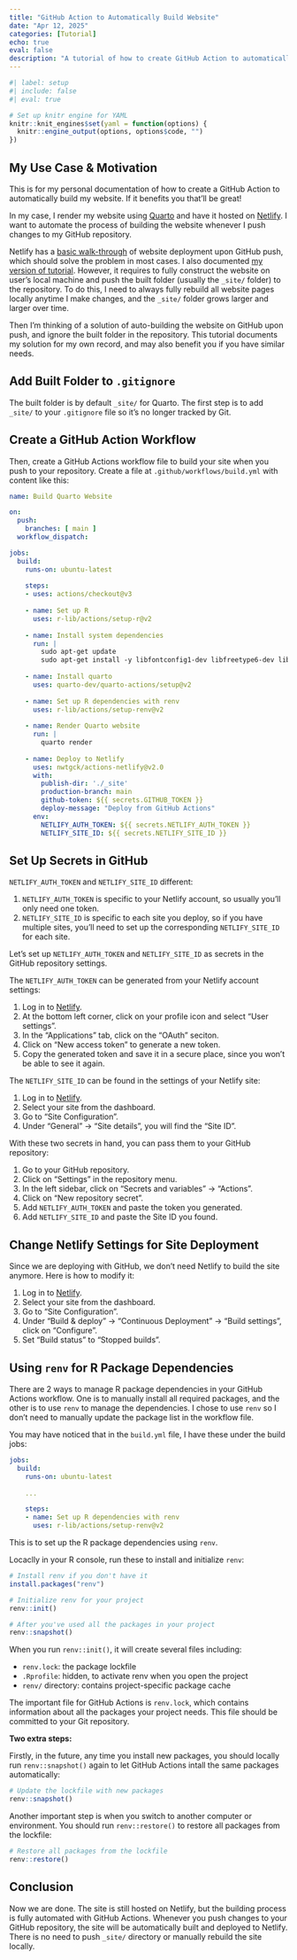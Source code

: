 ```yaml
---
title: "GitHub Action to Automatically Build Website"
date: "Apr 12, 2025"
categories: [Tutorial]
echo: true
eval: false
description: "A tutorial of how to create GitHub Action to automatically build your website."
---
```


```r
#| label: setup
#| include: false
#| eval: true

# Set up knitr engine for YAML
knitr::knit_engines$set(yaml = function(options) {
  knitr::engine_output(options, options$code, "")
})
```

## My Use Case & Motivation

This is for my personal documentation of how to create a GitHub Action to automatically build my website. If it benefits you that'll be great!

In my case, I render my website using [Quarto](https://quarto.org) and have it hosted on [Netlify](https://www.netlify.com). I want to automate the process of building the website whenever I push changes to my GitHub repository.

Netlify has a [basic walk-through](https://www.netlify.com/blog/2016/09/29/a-step-by-step-guide-deploying-on-netlify/) of website deployment upon GitHub push, which should solve the problem in most cases. I also documented [my version of tutorial](https://pingfanhu.com/blogs/02_how_to_make_a_personal_website/). However, it requires to fully construct the website on user's local machine and push the built folder (usually the `_site/` folder) to the repository. To do this, I need to always fully rebuild all website pages locally anytime I make changes, and the `_site/` folder grows larger and larger over time.

Then I'm thinking of a solution of auto-building the website on GitHub upon push, and ignore the built folder in the repository. This tutorial documents my solution for my own record, and may also benefit you if you have similar needs.

## Add Built Folder to `.gitignore`

The built folder is by default `_site/` for Quarto. The first step is to add `_site/` to your `.gitignore` file so it's no longer tracked by Git.

## Create a GitHub Action Workflow

Then, create a GitHub Actions workflow file to build your site when you push to your repository. Create a file at `.github/workflows/build.yml` with content like this:

```yaml
name: Build Quarto Website

on:
  push:
    branches: [ main ]
  workflow_dispatch:

jobs:
  build:
    runs-on: ubuntu-latest
    
    steps:
    - uses: actions/checkout@v3
    
    - name: Set up R
      uses: r-lib/actions/setup-r@v2
      
    - name: Install system dependencies
      run: |
        sudo apt-get update
        sudo apt-get install -y libfontconfig1-dev libfreetype6-dev libpng-dev libtiff5-dev libjpeg-dev libfribidi-dev libharfbuzz-dev
      
    - name: Install quarto
      uses: quarto-dev/quarto-actions/setup@v2
      
    - name: Set up R dependencies with renv
      uses: r-lib/actions/setup-renv@v2
      
    - name: Render Quarto website
      run: |
        quarto render
        
    - name: Deploy to Netlify
      uses: nwtgck/actions-netlify@v2.0
      with:
        publish-dir: './_site'
        production-branch: main
        github-token: ${{ secrets.GITHUB_TOKEN }}
        deploy-message: "Deploy from GitHub Actions"
      env:
        NETLIFY_AUTH_TOKEN: ${{ secrets.NETLIFY_AUTH_TOKEN }}
        NETLIFY_SITE_ID: ${{ secrets.NETLIFY_SITE_ID }}
```

## Set Up Secrets in GitHub

::: {.callout-note}
`NETLIFY_AUTH_TOKEN` and `NETLIFY_SITE_ID` different:

1. `NETLIFY_AUTH_TOKEN` is specific to your Netlify account, so usually you'll only need one token.
2. `NETLIFY_SITE_ID` is specific to each site you deploy, so if you have multiple sites, you'll need to set up the corresponding `NETLIFY_SITE_ID` for each site.
:::

Let's set up `NETLIFY_AUTH_TOKEN` and `NETLIFY_SITE_ID` as secrets in the GitHub repository settings.

The `NETLIFY_AUTH_TOKEN` can be generated from your Netlify account settings:

1. Log in to [Netlify](https://app.netlify.com/).
2. At the bottom left corner, click on your profile icon and select "User settings".
3. In the "Applications" tab, click on the "OAuth" seciton.
4. Click on "New access token" to generate a new token.
5. Copy the generated token and save it in a secure place, since you won't be able to see it again.

The `NETLIFY_SITE_ID` can be found in the settings of your Netlify site:

1. Log in to [Netlify](https://app.netlify.com/).
2. Select your site from the dashboard.
3. Go to "Site Configuration".
4. Under "General" -> "Site details", you will find the "Site ID".

With these two secrets in hand, you can pass them to your GitHub repository:

1. Go to your GitHub repository.
2. Click on "Settings" in the repository menu.
3. In the left sidebar, click on "Secrets and variables" -> "Actions".
4. Click on "New repository secret".
5. Add `NETLIFY_AUTH_TOKEN` and paste the token you generated.
6. Add `NETLIFY_SITE_ID` and paste the Site ID you found.

## Change Netlify Settings for Site Deployment

Since we are deploying with GitHub, we don't need Netlify to build the site anymore. Here is how to modify it:

1. Log in to [Netlify](https://app.netlify.com/).
2. Select your site from the dashboard.
3. Go to "Site Configuration".
4. Under "Build & deploy" -> "Continuous Deployment" -> "Build settings", click on "Configure".
5. Set "Build status" to "Stopped builds".

## Using `renv` for R Package Dependencies

There are 2 ways to manage R package dependencies in your GitHub Actions workflow. One is to manually install all required packages, and the other is to use `renv` to manage the dependencies. I chose to use `renv` so I don't need to manually update the package list in the workflow file.

You may have noticed that in the `build.yml` file, I have these under the build jobs:

```yaml
jobs:
  build:
    runs-on: ubuntu-latest
    
    ...

    steps:
    - name: Set up R dependencies with renv
      uses: r-lib/actions/setup-renv@v2
```

This is to set up the R package dependencies using `renv`.

Locaclly in your R console, run these to install and initialize `renv`:

```r
# Install renv if you don't have it
install.packages("renv")

# Initialize renv for your project
renv::init()

# After you've used all the packages in your project
renv::snapshot()
```

When you run `renv::init()`, it will create several files including:

- `renv.lock`: the package lockfile
- `.Rprofile`: hidden, to activate renv when you open the project
- `renv/` directory: contains project-specific package cache

The important file for GitHub Actions is `renv.lock`, which contains information about all the packages your project needs. This file should be committed to your Git repository.

**Two extra steps:**

Firstly, in the future, any time you install new packages, you should locally run `renv::snapshot()` again to let GitHub Actions intall the same packages automatically:

```r
# Update the lockfile with new packages
renv::snapshot()
```

Another important step is when you switch to another computer or environment. You should run `renv::restore()` to restore all packages from the lockfile:

```r
# Restore all packages from the lockfile
renv::restore()
```

## Conclusion

Now we are done. The site is still hosted on Netlify, but the building process is fully automated with GitHub Actions. Whenever you push changes to your GitHub repository, the site will be automatically built and deployed to Netlify. There is no need to push `_site/` directory or manually rebuild the site locally.